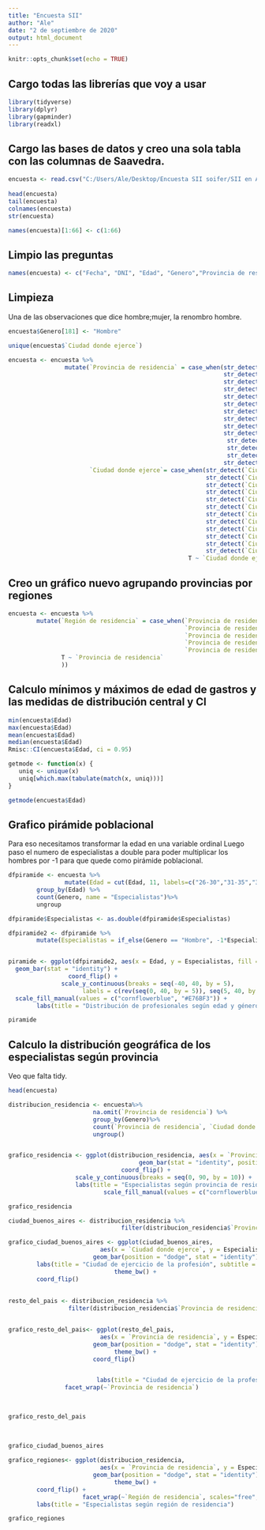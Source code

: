 ```yaml
---
title: "Encuesta SII"
author: "Ale"
date: "2 de septiembre de 2020"
output: html_document
---
```


```r
knitr::opts_chunk$set(echo = TRUE)
```

## Cargo todas las librerías que voy a usar

```r
library(tidyverse)
library(dplyr)
library(gapminder)
library(readxl)
```

## Cargo las bases de datos y creo una sola tabla con las columnas de Saavedra. 

```r
encuesta <- read.csv("C:/Users/Ale/Desktop/Encuesta SII soifer/SII en Argentina.csv", fileEncoding = "UTF-8", na.strings="")
                       
head(encuesta)
tail(encuesta)
colnames(encuesta)
str(encuesta)

names(encuesta)[1:66] <- c(1:66)
```
## Limpio las preguntas

```r
names(encuesta) <- c("Fecha", "DNI", "Edad", "Genero","Provincia de residencia", "Ciudad donde ejerce", "Orientación prioritaria","Lugar de Trabajo", "Proporcion de pacientes con SII mensual", "Criterio diagnóstico SII", "¿Existe SII sin dolor?", "Variante más frecuente", "Variantes que puede pasar por alto una patología orgánica", "Fisiopatología más frecuente variante diarrea", "Fisiopatología más frecuente variante constipación", "Variantes con más psico-comorbilidad", "Variantes con menos alternativas terapéuticas", "Loperamida en variante diarrea", "Carbón en variante diarrea", "Bismuto en variante diarrea", "Rifaximina en variante diarrea", "Otros ATB en variante diarrea", "Probióticos en variante diarrea", "Trimebutina en variante diarrea", "Trimebutina/simeticona en variante diarrea", "Alverina/simeticona en variante diarrea", "Pinaverio en variante diarrea", "Otilonio en variante diarrea", "Colestiramina en variante diarrea", "Amitriptilina en variante diarrea", "Antiespasmódicos ansiolíticos en variante diarrea", "Dieta en variante diarrea", "Polietilenglicol en variante estreñimiento", "Psyllium en variante estreñimiento", "Lactulosa en variante estreñimiento", "Linaclotida en variante estreñimiento", "Prucalopride en variante estreñimiento", "Sales biliares en variante estreñimiento", "Trimebutina en variante estreñimiento", "Bisacodilo/picosulfato en variante estreñimiento", "Antibióticos en variante estreñimiento", "Senósidos en variante estreñimiento", "Dieta en variante estreñimiento", "¿Considera primero evitar medicación y emplear dieta y productos naturales?", "Indicación de antidepresivos", "Utiliza terapias alternativas en el SII", "Meta principal endel tratamiento del SII", "Nivel de frustración si el paciente no mejora en las primeras 2-3 consultas", "Cree que el tratamiento es más complejo cuando el género del paciente es:", "¿Le desagrada que el paciente concurra con información de internet y discuta con ud?", "¿Qué perfil/es de personalidad de su paciente le resula más dificil abordar?", "¿Preferiría de ser posible dejar de atender este tipo de pacientes?", "Con respecto a los estudios previos del paciente", "¿Cuánto tiempo le demanda el paciente funcional en relación a otras patologías¿", "En caso que considere que le lleva más tiempo, ¿Eso lo incomoda?", "Considera que estuchar al paciente:", "¿Qué tipo de escucha realiza?", "En caso de considerar que su escucha es insuficiente, esto se debe a:", "¿Cuánto tiempo le dedica a la primera consulta?", "Considera que la educación que se le brinda a los pacientes:", "¿Cuánto del tratamiento considera que depende del paciente?", "¿Cree que los pacientes con SII se preocupan demasiado por su trastorno?", "¿Cree que los pacientes con SII consultan principalmente por miedo a padecer cáncer?", "¿Considera que el componente psicológico en estos pacientes es más importante que el biológico?", "¿Considera que estos pacientes deben ser derivados a una terapia psicológica?", "Trabaja ud. en equipo con:", "¿Cuál es su vía de comunicación preferente con su paciente?", "¿Pregunta sobre la posibilidad de abusos como disparadores de la sintomatología?", "Si la respuesta es afirmativa, ¿Lo interroga en la primera consulta?", "¿Pregunta de la misma manera sobre abuso si el paciente es hombre o mujer?", "¿Cuán satisfecho se encuentra con su práctica clínica en el paciente con SII?", "¿Qué otras condiciones siente que necesitaría para optimizarla?")


```

## Limpieza

Una de las observaciones que dice hombre;mujer, la renombro hombre. 

```r
encuesta$Genero[181] <- "Hombre"

unique(encuesta$`Ciudad donde ejerce`)

encuesta <- encuesta %>%
                mutate(`Provincia de residencia` = case_when(str_detect(`Provincia de residencia`, regex("caba|C.A.B.A|ciudad|capital|a(i|u)res|bs as", ignore_case = T)) ~"Buenos Aires", 
                                                             str_detect(`Provincia de residencia`, regex("c(o|ó)rdoba", ignore_case = T)) ~ "Córdoba",
                                                             str_detect(`Provincia de residencia`, regex("chubut", ignore_case = T)) ~ "Chubut",
                                                             str_detect(`Provincia de residencia`, regex("entre r(i|í)os", ignore_case = T)) ~ "Entre Ríos",
                                                             str_detect(`Provincia de residencia`, regex("negro", ignore_case = T)) ~ "Río Negro",
                                                             str_detect(`Provincia de residencia`, regex("neuqu(e|é)n", ignore_case = T)) ~ "Neuquén",
                                                             str_detect(`Provincia de residencia`, regex("chac", ignore_case = T)) ~ "Chaco",
                                                             str_detect(`Provincia de residencia`, regex("tuc", ignore_case = T)) ~ "Tucumán",
                                                             str_detect(`Provincia de residencia`, regex("salta", ignore_case = T)) ~ "Salta",
                                                             str_detect(`Provincia de residencia`, regex("mendoza", ignore_case = T)) ~ "Mendoza",
                                                              str_detect(`Provincia de residencia`, regex("Formosa", ignore_case = T)) ~ "Formosa",
                                                              str_detect(`Provincia de residencia`, regex("rioja", ignore_case = T)) ~ "La Rioja",
                                                              str_detect(`Provincia de residencia`, regex("santiago del estero", ignore_case = T)) ~ "Santiago del Estero",
                                                             str_detect(`Provincia de residencia`, regex("santa fe|sta fe|sfe", ignore_case = T)) ~ "Santa Fe", T ~ `Provincia de residencia`),
                       `Ciudad donde ejerce`= case_when(str_detect(`Ciudad donde ejerce`, regex("mar del plata", ignore_case = T)) ~ "Mar del plata",
                                                        str_detect(`Ciudad donde ejerce`, regex("resistencia", ignore_case = T)) ~ "Resistencia",
                                                        str_detect(`Ciudad donde ejerce`, regex("mendoza", ignore_case = T)) ~ "Mendoza",
                                                        str_detect(`Ciudad donde ejerce`, regex("salta", ignore_case = T)) ~ "Salta",
                                                        str_detect(`Ciudad donde ejerce`, regex("rosario", ignore_case = T)) ~ "Rosario",
                                                        str_detect(`Ciudad donde ejerce`, regex("c(o|ó)rdoba", ignore_case = T)) ~ "Córdoba",
                                                        str_detect(`Ciudad donde ejerce`, regex("Peña", ignore_case = T)) ~ "PR Saenz Peña",
                                                        str_detect(`Ciudad donde ejerce`, regex("General Roca", ignore_case = T)) ~ "Gral Roca",
                                                        str_detect(`Ciudad donde ejerce`, regex("Pico", ignore_case = T)) ~ "Gral Pico",
                                                        str_detect(`Ciudad donde ejerce`, regex("Paran(a|á)", ignore_case = T)) ~ "Paraná",
                                                        str_detect(`Ciudad donde ejerce`, regex("tucuman|SMT", ignore_case = T)) ~ "SM Tucuman",
                                                        str_detect(`Ciudad donde ejerce`, regex("C.A.B.A.|CABA|Buenos|bs as|capital federal|capital$|Morón|Pilar|Lujan|La plata|Varela|Mejía|Quilmes|Palomar|Isidro|Vicente|cas$|Zamora|Campana|argentina", ignore_case = T)) & `Provincia de residencia` == "Buenos Aires"  ~ "AMBA",
                                                   T ~ `Ciudad donde ejerce`))

```

## Creo un gráfico nuevo agrupando provincias por regiones

```r

encuesta <- encuesta %>%
        mutate(`Región de residencia` = case_when(`Provincia de residencia` %in% c("Salta", "Jujuy", "Santiago del Estero", "Catamarca", "Tucumán", "La Rioja") ~ "NOA", 
                                                  `Provincia de residencia` %in% c("Formosa", "Chaco", "Misiones", "Corrientes") ~"NEA",
                                                  `Provincia de residencia` %in% c("La Pampa", "Río Negro", "Santa Cruz", "Chubut", "Neuquén") ~ "Patagonia", 
                                                  `Provincia de residencia` %in% c("Santa Fe", "Córdoba", "Entre Ríos", "Buenos Aires") ~"Centro",
                                                  `Provincia de residencia` %in% c("San Luis", "Mendoza") ~"Cuyo",
               T ~ `Provincia de residencia`
               ))

```



## Calculo mínimos y máximos de edad de gastros y las medidas de distribución central y CI

```r

min(encuesta$Edad)
max(encuesta$Edad)
mean(encuesta$Edad)
median(encuesta$Edad)
Rmisc::CI(encuesta$Edad, ci = 0.95)

getmode <- function(x) {
   uniq <- unique(x)
   uniq[which.max(tabulate(match(x, uniq)))]
}

getmode(encuesta$Edad)
```

## Grafico pirámide poblacional
Para eso necesitamos transformar la edad en una variable ordinal
Luego paso el numero de especialistas a double para poder multiplicar los hombres por -1 para que quede como pirámide poblacional. 


```r

dfpiramide <- encuesta %>%
                mutate(Edad = cut(Edad, 11, labels=c("26-30","31-35","36-40","41-45","46-50","51-55","56-60","61-65","66-70","71-75","76+"))) %>%
        group_by(Edad) %>%
        count(Genero, name = "Especialistas")%>%
        ungroup

dfpiramide$Especialistas <- as.double(dfpiramide$Especialistas)

dfpiramide2 <- dfpiramide %>%
        mutate(Especialistas = if_else(Genero == "Hombre", -1*Especialistas, Especialistas))


piramide <- ggplot(dfpiramide2, aes(x = Edad, y = Especialistas, fill = Genero)) + 
  geom_bar(stat = "identity") + 
                 coord_flip() + 
               scale_y_continuous(breaks = seq(-40, 40, by = 5), 
                     labels = c(rev(seq(0, 40, by = 5)), seq(5, 40, by = 5))) + 
  scale_fill_manual(values = c("cornflowerblue", "#E76BF3")) +
        labs(title = "Distribución de profesionales según edad y género")

piramide

```


## Calculo la distribución geográfica de los especialistas según provincia
Veo que falta tidy. 

```r

head(encuesta)

distribucion_residencia <- encuesta%>%
                        na.omit(`Provincia de residencia`) %>%
                        group_by(Genero)%>%
                        count(`Provincia de residencia`, `Ciudad donde ejerce`, `Región de residencia`, name = "Especialistas") %>%
                        ungroup()


grafico_residencia <- ggplot(distribucion_residencia, aes(x = `Provincia de residencia`, y = Especialistas, fill = Genero)) +
                                     geom_bar(stat = "identity", position = "dodge", na.rm = T) +
                                coord_flip() + 
                   scale_y_continuous(breaks = seq(0, 90, by = 10)) +
                   labs(title = "Especialistas según provincia de residencia", subtitle = "Distribución según género") +
                           scale_fill_manual(values = c("cornflowerblue", "#E76BF3"))

grafico_residencia

```

```r
ciudad_buenos_aires <- distribucion_residencia %>%
                                filter(distribucion_residencia$`Provincia de residencia` %in% "Buenos Aires")

grafico_ciudad_buenos_aires <- ggplot(ciudad_buenos_aires,
                          aes(x = `Ciudad donde ejerce`, y = Especialistas, fill = `Ciudad donde ejerce`)) +
                        geom_bar(position = "dodge", stat = "identity") +
        labs(title = "Ciudad de ejercicio de la profesión", subtitle = "Residencia Provincia de Buenos Aires") +
                              theme_bw() +
        coord_flip()
        
                          
resto_del_pais <- distribucion_residencia %>%
                 filter(distribucion_residencia$`Provincia de residencia` != "Buenos Aires")


grafico_resto_del_pais<- ggplot(resto_del_pais,
                          aes(x = `Provincia de residencia`, y = Especialistas, fill = `Ciudad donde ejerce`)) +
                        geom_bar(position = "dodge", stat = "identity") +
                              theme_bw() +
                        coord_flip() 


                         labs(title = "Ciudad de ejercicio de la profesión", subtitle = "Residencia resto del país") +
                facet_wrap(~`Provincia de residencia`)

                         
                         
grafico_resto_del_pais                         
                         
                         
                         
grafico_ciudad_buenos_aires
```


```r

grafico_regiones<- ggplot(distribucion_residencia,
                          aes(x = `Provincia de residencia`, y = Especialistas, fill = `Provincia de residencia`)) +
                        geom_bar(position = "dodge", stat = "identity") +
                              theme_bw() +
        coord_flip() +
                     facet_wrap(~`Región de residencia`, scales="free", ncol = 2) +
        labs(title = "Especialistas según región de residencia")

grafico_regiones
```















